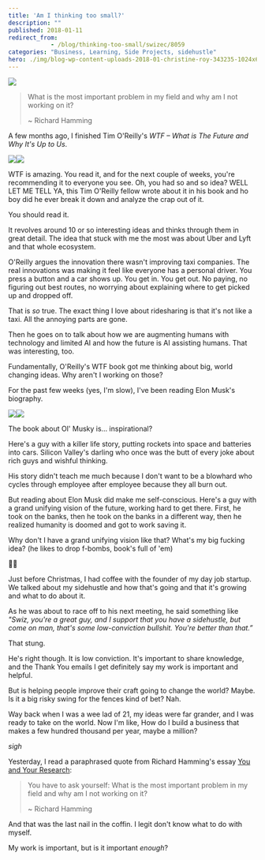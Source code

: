 ```yaml
---
title: 'Am I thinking too small?'
description: ""
published: 2018-01-11
redirect_from: 
            - /blog/thinking-too-small/swizec/8059
categories: "Business, Learning, Side Projects, sidehustle"
hero: ./img/blog-wp-content-uploads-2018-01-christine-roy-343235-1024x685.jpg
---
```


![](./img/blog-wp-content-uploads-2018-01-christine-roy-343235-1024x685.jpg)

> What is the most important problem in my field and why am I not working on it?
>
> ~ Richard Hamming

A few months ago, I finished Tim O'Reilly's _WTF – What is The Future and Why It's Up to Us_.

[![](./img/widgets-q.jpg)](https://www.amazon.com/WTF-Whats-Future-Why-Its/dp/B0742L34QP/ref=as_li_ss_il?ie=UTF8&qid=1515691756&sr=8-1&keywords=what's+the+future+and+why+it's+up+to+us+by+tim+o'reilly&linkCode=li3&tag=ageewitahat-20&linkId=4c635672c2ee00f597203dfeea795cb2)![](./img/e-ir.gif)

WTF is amazing. You read it, and for the next couple of weeks, you're recommending it to everyone you see. Oh, you had so and so idea? WELL LET ME TELL YA, this Tim O'Reilly fellow wrote about it in his book and ho boy did he ever break it down and analyze the crap out of it.

You should read it.

It revolves around 10 or so interesting ideas and thinks through them in great detail. The idea that stuck with me the most was about Uber and Lyft and that whole ecosystem.

O'Reilly argues the innovation there wasn't improving taxi companies. The real innovations was making it feel like everyone has a personal driver. You press a button and a car shows up. You get in. You get out. No paying, no figuring out best routes, no worrying about explaining where to get picked up and dropped off.

That is _so_ true. The exact thing I love about ridesharing is that it's not like a taxi. All the annoying parts are gone.

Then he goes on to talk about how we are augmenting humans with technology and limited AI and how the future is AI assisting humans. That was interesting, too.

Fundamentally, O'Reilly's WTF book got me thinking about big, world changing ideas. Why aren't I working on those?

For the past few weeks (yes, I'm slow), I've been reading Elon Musk's biography.

[![](./img/widgets-q.jpg)](https://www.amazon.com/Elon-Musk-SpaceX-Fantastic-Future/dp/B00UVY52JO/ref=as_li_ss_il?s=books&ie=UTF8&qid=1515692261&sr=1-1&keywords=elon+musk&linkCode=li3&tag=ageewitahat-20&linkId=f9b85afd5ed0ca43d7b5506f7abacecf)![](./img/e-ir.gif)

The book about Ol' Musky is… inspirational?

Here's a guy with a killer life story, putting rockets into space and batteries into cars. Silicon Valley's darling who once was the butt of every joke about rich guys and wishful thinking.

His story didn't teach me much because I don't want to be a blowhard who cycles through employee after employee because they all burn out.

But reading about Elon Musk did make me self-conscious. Here's a guy with a grand unifying vision of the future, working hard to get there. First, he took on the banks, then he took on the banks in a different way, then he realized humanity is doomed and got to work saving it.

Why don't I have a grand unifying vision like that? What's my big fucking idea? (he likes to drop f-bombs, book's full of 'em)

🤔🤔

Just before Christmas, I had coffee with the founder of my day job startup. We talked about my sidehustle and how that's going and that it's growing and what to do about it.

As he was about to race off to his next meeting, he said something like _"Swiz, you're a great guy, and I support that you have a sidehustle, but come on man, that's some low-conviction bullshit. You're better than that.”_

That stung.

He's right though. It is low conviction. It's important to share knowledge, and the Thank You emails I get definitely say my work is important and helpful.

But is helping people improve their craft going to change the world? Maybe. Is it a big risky swing for the fences kind of bet? Nah.

Way back when I was a wee lad of 21, my ideas were far grander, and I was ready to take on the world. Now I'm like, How do I build a business that makes a few hundred thousand per year, maybe a million?

_sigh_

Yesterday, I read a paraphrased quote from Richard Hamming's essay [You and Your Research](http://www.cs.virginia.edu/~robins/YouAndYourResearch.html):

> You have to ask yourself: What is the most important problem in my field and why am I not working on it?
>
> ~ Richard Hamming

And that was the last nail in the coffin. I legit don't know what to do with myself.

My work is important, but is it important _enough_?
